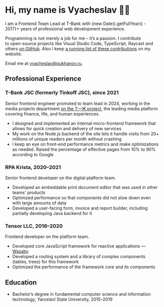 
# Hi, my name is Vyacheslav 👋🏻

I am a Frontend Team Lead at T-Bank with {new Date().getFullYear() - 2017}+ years of professional web development experience.

Programming is not merely a job for me – it’s a passion. I contribute to open-source projects like Visual Studio Code, TypeScript, Raycast and others [on GitHub](https://github.com/vpukhanov). Also I keep [a running list of these contributions](/contributions) on my website.

Email me at [vyacheslav@pukhanov.ru](mailto:vyacheslav@pukhanov.ru).

<div className="not-prose flex flex-col items-start gap-4 font-sans md:flex-row">
  <LastTrackPanel />
  <LastContributionPanel />
</div>

## Professional Experience

### T-Bank JSC (formerly Tinkoff JSC), since 2021

Senior frontend engineer promoted to team lead in 2024, working in the media projects department [on the Т—Ж project](https://journal.tinkoff.ru), the leading media platform covering finance, life, and human experiences.

- I designed and implemented an internal micro-frontend framework that allows for quick creation and delivery of new services
- My work on the Node.js backend of the site lets it handle visits from 20+ millions of unique readers per month without crashing
- I keep an eye on front-end performance metrics and make optimizations as needed. Raised the percentage of effective pages from 10% to 90% according to Google

### RPA Krista, 2020–2021

Senior frontend developer on the digital platform team.

- Developed an embeddable print document editor that was used in other teams' products
- Optimized performance so that components did not slow down even with large amounts of data
- Developed a user-facing form, invoice and report builder, including partially developing Java backend for it

### Tensor LLC, 2016–2020

Frontend developer on the platform team.

- Developed core JavaScript framework for reactive applications — [Wasaby](https://wasaby.dev/)
- Developed a routing system and a library of complex components (tables, trees) for this framework
- Optimized the performance of the framework core and its components

## Education

- Bachelor’s degree in fundamental computer science and information technology, Yaroslavl State University, 2015–2019
